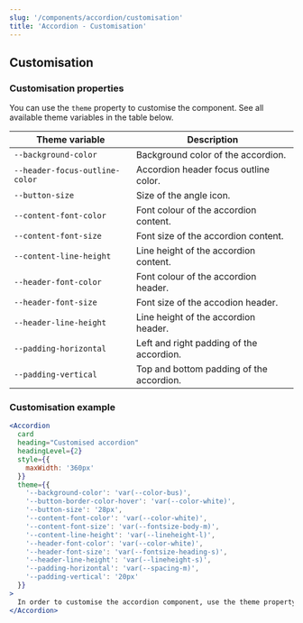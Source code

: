 ```yaml
---
slug: '/components/accordion/customisation'
title: 'Accordion - Customisation'
---
```




## Customisation

### Customisation properties

You can use the `theme` property to customise the component. See all available theme variables in the table below.

| Theme variable                           | Description                                     |
| ---------------------------------------- | ----------------------------------------------- |
| <code>--background-color</code>          | Background color of the accordion.              |
| <code>--header-focus-outline-color</code> | Accordion header focus outline color. |
| <code>--button-size</code>               | Size of the angle icon.                         |
| <code>--content-font-color</code>        | Font colour of the accordion content.           |
| <code>--content-font-size</code>         | Font size of the accordion content.             |
| <code>--content-line-height</code>       | Line height of the accordion content.           |
| <code>--header-font-color</code>         | Font colour of the accordion header.            |
| <code>--header-font-size</code>          | Font size of the accodion header.               |
| <code>--header-line-height</code>        | Line height of the accordion header.            |
| <code>--padding-horizontal</code>        | Left and right padding of the accordion.        |
| <code>--padding-vertical</code>          | Top and bottom padding of the accordion.        |


### Customisation example
<Playground>

```jsx
<Accordion
  card
  heading="Customised accordion"
  headingLevel={2}
  style={{
    maxWidth: '360px'
  }}
  theme={{
    '--background-color': 'var(--color-bus)',
    '--button-border-color-hover': 'var(--color-white)',
    '--button-size': '28px',
    '--content-font-color': 'var(--color-white)',
    '--content-font-size': 'var(--fontsize-body-m)',
    '--content-line-height': 'var(--lineheight-l)',
    '--header-font-color': 'var(--color-white)',
    '--header-font-size': 'var(--fontsize-heading-s)',
    '--header-line-height': 'var(--lineheight-s)',
    '--padding-horizontal': 'var(--spacing-m)',
    '--padding-vertical': '20px'
  }}
>
  In order to customise the accordion component, use the theme property.
</Accordion>
```
</Playground>
